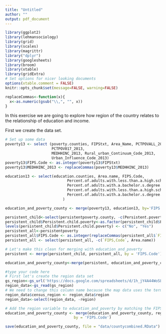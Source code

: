 ```yaml
---
title: "Untitled"
author: ""
output: pdf_document
---
```

```r

library(ggplot2)
library(lehmansociology)
library(grid)
library(scales)
library(magrittr)
library("dplyr")
library(googlesheets)
library(broom)
library(xtable)
library(gridExtra)
# Set options for nicer looking documents
options(xtable.comment = FALSE)
knitr::opts_chunk$set(message=FALSE, warning=FALSE)

```
```r
replaceCommas<-function(x){
  x<-as.numeric(gsub("\\,", "", x))
}

```



In this exercise we are going to explore how region of the country relates to the relationship of education and income.

First we create the data set.

```r
# Set up some data
poverty13 <- select (poverty.counties, FIPStxt, Area_Name, PCTPOVALL_2013,
                     PCTPOV017_2013,
                     MEDHHINC_2013, Rural_urban_Continuum_Code_2013,
                     Urban_Influence_Code_2013)
poverty13$FIPS.Code <- as.integer(poverty13$FIPStxt)
poverty13$MEDHHINC_2013 <- replaceCommas(poverty13$MEDHHINC_2013)

education13 <- select(education.counties, Area.name, FIPS.Code,
                            Percent.of.adults.with.less.than.a.high.school.diploma..2009.2013,
                            Percent.of.adults.with.a.bachelor.s.degree.or.higher..2009.2013,
                            Percent.of.adults.with.less.than.a.high.school.diploma..2000,
                            Percent.of.adults.with.a.bachelor.s.degree.or.higher..2000
                          )

education_and_poverty_county <- merge(poverty13, education13, by='FIPS.Code')

persistent_child<-select(persistentpoverty.county, -c(Persistent.poverty, State, Area.name, Metro.status))
persistent_child$Persistent.child.poverty<-as.factor(persistent_child$Persistent.child.poverty)
levels(persistent_child$Persistent.child.poverty) <- c("No", "Yes")
persistent_all<-persistentpoverty
persistent_all$FIPS.Code <- as.integer(replaceCommas(persistent_all$`FIPS,Code`))
persistent_all <- select(persistent_all, -c(`FIPS,Code`, Area.name))

# Let's make this clean for merging with education_and_poverty
persistent <- merge(persistent_child, persistent_all, by = 'FIPS.Code')

education_and_poverty_county<-merge(persistent, education_and_poverty_county, by = 'FIPS.Code')

```

````r
#type your code here
# First let's create the region data set
gs_region<-gs_url('https://docs.google.com/spreadsheets/d/1h_jY4A44WoSLkrqhwZZ9oJh51N2GybwVvGgEaY3n2gc/pubhtml')
region_data<-gs_read(gs_region)
# We need to change this column name because the map data uses the term region differently.
region_data$census_region <- region_data$region
region_data<-select(region_data, -region)

````

```r

# Add the region variable to education_and_poverty by matching the FIPS code
education_and_poverty_county <- merge(education_and_poverty_county, region_data, 
                               by = 'FIPS.Code')

```



```r

save(education_and_poverty_county, file = "data/countycombined.RData")

```

